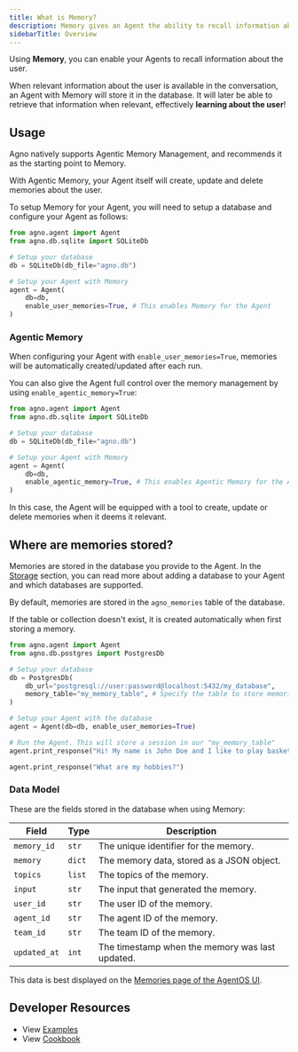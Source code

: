 ```yaml
---
title: What is Memory?
description: Memory gives an Agent the ability to recall information about the user.
sidebarTitle: Overview
---
```


Using **Memory**, you can enable your Agents to recall information about the user.

When relevant information about the user is available in the conversation, an Agent with Memory will store it in the database. It will later be able to retrieve that information when relevant, effectively **learning about the user**!


## Usage

Agno natively supports Agentic Memory Management, and recommends it as the starting point to Memory.

With Agentic Memory, your Agent itself will create, update and delete memories about the user.

To setup Memory for your Agent, you will need to setup a database and configure your Agent as follows:

```python
from agno.agent import Agent
from agno.db.sqlite import SQLiteDb

# Setup your database
db = SQLiteDb(db_file="agno.db")

# Setup your Agent with Memory
agent = Agent(
    db=db,
    enable_user_memories=True, # This enables Memory for the Agent
)
```

### Agentic Memory

When configuring your Agent with `enable_user_memories=True`, memories will be automatically created/updated after each run.

You can also give the Agent full control over the memory management by using `enable_agentic_memory=True`:

```python
from agno.agent import Agent
from agno.db.sqlite import SQLiteDb

# Setup your database
db = SQLiteDb(db_file="agno.db")

# Setup your Agent with Memory
agent = Agent(
    db=db,
    enable_agentic_memory=True, # This enables Agentic Memory for the Agent
)
```

In this case, the Agent will be equipped with a tool to create, update or delete memories when it deems it relevant.


## Where are memories stored?

Memories are stored in the database you provide to the Agent. In the [Storage](/docs/documentation/db/introduction) section, you can read more about adding a database to your Agent and which databases are supported.

By default, memories are stored in the `agno_memories` table of the database.

If the table or collection doesn't exist, it is created automatically when first storing a memory.

```python
from agno.agent import Agent
from agno.db.postgres import PostgresDb

# Setup your database
db = PostgresDb(
    db_url="postgresql://user:password@localhost:5432/my_database",
    memory_table="my_memory_table", # Specify the table to store memories
)

# Setup your Agent with the database
agent = Agent(db=db, enable_user_memories=True)

# Run the Agent. This will store a session in our "my_memory_table"
agent.print_response("Hi! My name is John Doe and I like to play basketball on the weekends.")

agent.print_response("What are my hobbies?")
```

### Data Model

These are the fields stored in the database when using Memory:

| Field | Type | Description |
|-------|------|-------------|
| `memory_id` | `str` | The unique identifier for the memory. |
| `memory` | `dict` | The memory data, stored as a JSON object. |
| `topics` | `list` | The topics of the memory. |
| `input` | `str` | The input that generated the memory. |
| `user_id` | `str` | The user ID of the memory. |
| `agent_id` | `str` | The agent ID of the memory. |
| `team_id` | `str` | The team ID of the memory. |
| `updated_at` | `int` | The timestamp when the memory was last updated. |


This data is best displayed on the [Memories page of the AgentOS UI](https://os.agno.com/memory).


## Developer Resources

- View [Examples](/examples/concepts/memory)
- View [Cookbook](https://github.com/agno-agi/agno/blob/main/cookbook/memory/)
